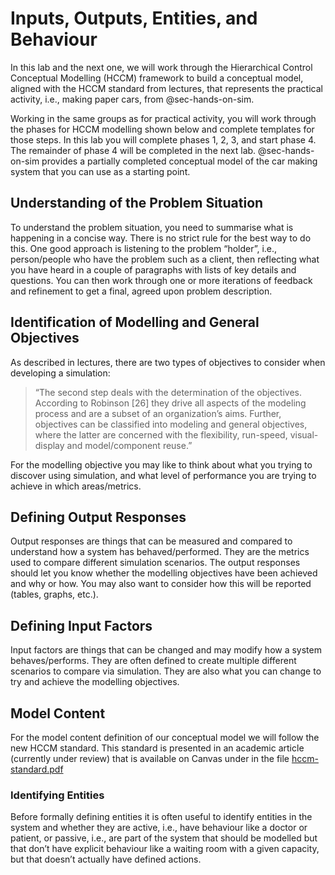 # Inputs, Outputs, Entities, and Behaviour

In this lab and the next one, we will work through the Hierarchical Control Conceptual Modelling (HCCM) framework to build a conceptual model, aligned with the HCCM standard from lectures, that represents the practical activity, i.e., making paper cars, from @sec-hands-on-sim.

Working in the same groups as for practical activity, you will work through the phases for HCCM modelling shown below and complete templates for those steps.
In this lab you will complete phases 1, 2, 3, and start phase 4.
The remainder of phase 4 will be completed in the next lab.
@sec-hands-on-sim provides a partially completed conceptual model of the car making system that you can use as a starting point.

<!-- \begin{center}
\includegraphics[width=0.65\textwidth]{hccm-framework.png} 
\end{center} -->

## Understanding of the Problem Situation

To understand the problem situation, you need to summarise what is happening in a concise way.
There is no strict rule for the best way to do this. One good approach is listening to the problem "holder", i.e., person/people who have the problem such as a client, then reflecting what you have heard in a couple of paragraphs with lists of key details and questions.
You can then work through one or more iterations of feedback and refinement to get a final, agreed upon problem description.

## Identification of Modelling and General Objectives

As described in lectures, there are two types of objectives to consider when developing a simulation:

> "The second step deals with the determination of the objectives. According to Robinson [26] they drive all aspects of the modeling process and are a subset of an organization's aims. Further, objectives can be classified into modeling and general objectives, where the latter are concerned with the flexibility, run-speed, visual-display and model/component reuse."

For the modelling objective you may like to think about what you trying to discover using simulation, and what level of performance you are trying to achieve in which areas/metrics.

## Defining Output Responses

Output responses are things that can be measured and compared to understand how a system has behaved/performed.
They are the metrics used to compare different simulation scenarios.
The output responses should let you know whether the modelling objectives have been achieved and why or how.
You may also want to consider how this will be reported (tables, graphs, etc.).

## Defining Input Factors

Input factors are things that can be changed and may modify how a system behaves/performs.
They are often defined to create multiple different scenarios to compare via simulation.
They are also what you can change to try and achieve the modelling objectives.

## Model Content

For the model content definition of our conceptual model we will follow the new HCCM standard.
This standard is presented in an academic article (currently under review) that is available on Canvas under \texttt{Files > Lectures > Conceptual Modelling} in the file 
[hccm-standard.pdf](https://canvas.auckland.ac.nz/courses/113292/files/folder/Lectures/Conceptual%20Modelling?preview=12376819)

### Identifying Entities

Before formally defining entities it is often useful to identify entities in the system and whether they are active, i.e., have behaviour like a doctor or patient, or passive, i.e., are part of the system that should be modelled but that don't have explicit behaviour like a waiting room with a given capacity, but that doesn't actually have defined actions.
